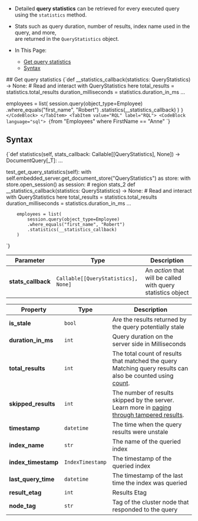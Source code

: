 
<Admonition type="note" title="">

* Detailed **query statistics** can be retrieved for every executed query using the `statistics` method.  
  
* Stats such as query duration, number of results, index name used in the query, and more,  
  are returned in the `QueryStatistics` object.

* In This Page:  
   * [Get query statistics](../../../client-api/session/querying/how-to-get-query-statistics.mdx#get-query-statistics)  
   * [Syntax](../../../client-api/session/querying/how-to-get-query-statistics.mdx#syntax)  

</Admonition>
## Get query statistics

<Tabs groupId='languageSyntax'>
<TabItem value="Query" label="Query">
<CodeBlock language="python">
{`def __statistics_callback(statistics: QueryStatistics) -> None:
    # Read and interact with QueryStatistics here
    total_results = statistics.total_results
    duration_milliseconds = statistics.duration_in_ms
    ...

employees = list(
    session.query(object_type=Employee)
    .where_equals("first_name", "Robert")
    .statistics(__statistics_callback)
)
`}
</CodeBlock>
</TabItem>
<TabItem value="RQL" label="RQL">
<CodeBlock language="sql">
{`from "Employees" where FirstName == "Anne"
`}
</CodeBlock>
</TabItem>
</Tabs>



## Syntax

<TabItem value="stats_1" label="stats_1">
<CodeBlock language="python">
{`def statistics(self, stats_callback: Callable[[QueryStatistics], None]) -> DocumentQuery[_T]: ...

test_get_query_statistics(self):
with self.embedded_server.get_document_store("QueryStatistics") as store:
    with store.open_session() as session:
        # region stats_2
        def __statistics_callback(statistics: QueryStatistics) -> None:
            # Read and interact with QueryStatistics here
            total_results = statistics.total_results
            duration_milliseconds = statistics.duration_in_ms
            ...

        employees = list(
            session.query(object_type=Employee)
            .where_equals("first_name", "Robert")
            .statistics(__statistics_callback)
        )
`}
</CodeBlock>
</TabItem>

| Parameter | Type              | Description                |
|-----------|-------------------|----------------------------|
| **stats_callback** | `Callable[[QueryStatistics], None]` | An _action_ that will be called with query statistics object|

| Property             | Type             | Description      |
|----------------------|------------------|------------------|
| **is_stale** | `bool` | Are the results returned by the query potentially stale |
| **duration_in_ms** | `int` | Query duration on the server side in Milliseconds |
| **total_results** | `int` | The total count of results that matched the query<br/>Matching query results can also be counted using [count](../../../client-api/session/querying/how-to-count-query-results.mdx#count). |
| **skipped_results** | `int` | The number of results skipped by the server.<br/>Learn more in [paging through tampered results](../../../indexes/querying/paging.mdx#paging-through-tampered-results). |
| **timestamp** | `datetime` | The time when the query results were unstale |
| **index_name** | `str` | The name of the queried index |
| **index_timestamp** | `IndexTimestamp` | The timestamp of the queried index |
| **last_query_time** | `datetime` | The timestamp of the last time the index was queried |
| **result_etag** | `int` | Results Etag |
| **node_tag** | `str` | Tag of the cluster node that responded to the query |





